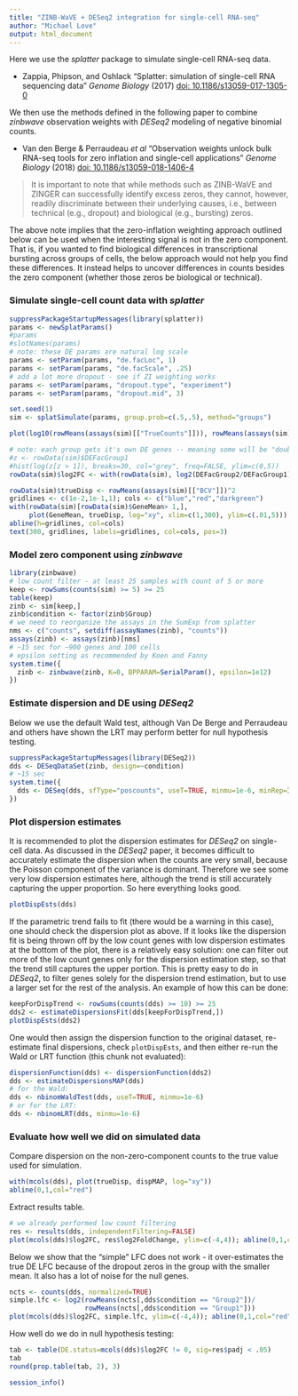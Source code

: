 ```yaml
---
title: "ZINB-WaVE + DESeq2 integration for single-cell RNA-seq"
author: "Michael Love"
output: html_document
---
```


Here we use the *splatter* package to simulate single-cell RNA-seq
data.

* Zappia, Phipson, and Oshlack "Splatter: simulation of single-cell RNA
sequencing data" *Genome Biology* (2017)
[doi: 10.1186/s13059-017-1305-0](https://doi.org/10.1186/s13059-017-1305-0)

We then use the methods defined in the following paper to combine
*zinbwave* observation weights with *DESeq2* modeling of negative
binomial counts.

* Van den Berge & Perraudeau *et al* "Observation weights unlock bulk
RNA-seq tools for zero inflation and single-cell applications" *Genome Biology* (2018)
[doi: 10.1186/s13059-018-1406-4](https://doi.org/10.1186/s13059-018-1406-4)

> It is important to note that while methods such as ZINB-WaVE and
> ZINGER can successfully identify excess zeros, they cannot, however,
> readily discriminate between their underlying causes, i.e., between
> technical (e.g., dropout) and biological (e.g., bursting) zeros. 

The above note implies that the zero-inflation weighting approach
outlined below can be used when the interesting signal is not in the
zero component. That is, if you wanted to find biological differences
in transcriptional bursting across groups of cells, the below approach
would not help you find these differences. It instead helps to uncover
differences in counts besides the zero component (whether those zeros
be biological or technical). 

### Simulate single-cell count data with *splatter*

```r
suppressPackageStartupMessages(library(splatter))
params <- newSplatParams()
#params
#slotNames(params)
# note: these DE params are natural log scale
params <- setParam(params, "de.facLoc", 1) 
params <- setParam(params, "de.facScale", .25)
# add a lot more dropout - see if ZI weighting works
params <- setParam(params, "dropout.type", "experiment")
params <- setParam(params, "dropout.mid", 3)
```

```r
set.seed(1)
sim <- splatSimulate(params, group.prob=c(.5,.5), method="groups")
```

```r
plot(log10(rowMeans(assays(sim)[["TrueCounts"]])), rowMeans(assays(sim)[["Dropout"]]))
```

```r
# note: each group gets it's own DE genes -- meaning some will be "doubly DE"
#z <- rowData(sim)$DEFacGroup1
#hist(log(z[z > 1]), breaks=30, col="grey", freq=FALSE, ylim=c(0,5))
rowData(sim)$log2FC <- with(rowData(sim), log2(DEFacGroup2/DEFacGroup1))
```

```r
rowData(sim)$trueDisp <- rowMeans(assays(sim)[["BCV"]])^2
gridlines <- c(1e-2,1e-1,1); cols <- c("blue","red","darkgreen")
with(rowData(sim)[rowData(sim)$GeneMean> 1,],
     plot(GeneMean, trueDisp, log="xy", xlim=c(1,300), ylim=c(.01,5)))
abline(h=gridlines, col=cols)
text(300, gridlines, labels=gridlines, col=cols, pos=3)
```

### Model zero component using *zinbwave*

```r
library(zinbwave)
# low count filter - at least 25 samples with count of 5 or more
keep <- rowSums(counts(sim) >= 5) >= 25
table(keep)
zinb <- sim[keep,]
zinb$condition <- factor(zinb$Group)
# we need to reorganize the assays in the SumExp from splatter
nms <- c("counts", setdiff(assayNames(zinb), "counts"))
assays(zinb) <- assays(zinb)[nms]
# ~15 sec for ~900 genes and 100 cells
# epsilon setting as recommended by Koen and Fanny
system.time({
  zinb <- zinbwave(zinb, K=0, BPPARAM=SerialParam(), epsilon=1e12)
})
```

### Estimate dispersion and DE using *DESeq2*

Below we use the default Wald test, although Van De Berge and
Perraudeau and others have shown the LRT may perform better for null
hypothesis testing.

```r
suppressPackageStartupMessages(library(DESeq2))
dds <- DESeqDataSet(zinb, design=~condition)
# ~15 sec
system.time({
  dds <- DESeq(dds, sfType="poscounts", useT=TRUE, minmu=1e-6, minRep=Inf)
})
```

### Plot dispersion estimates

It is recommended to plot the dispersion estimates for *DESeq2* on
single-cell data. As discussed in the *DESeq2* paper, it becomes
difficult to accurately estimate the dispersion when the counts are
very small, because the Poisson component of the variance is
dominant. Therefore we see some very low dispersion estimates here,
although the trend is still accurately capturing the upper proportion.
So here everything looks good.

```r
plotDispEsts(dds)
```

If the parametric trend fails to fit (there would be a warning in this
case), one should check the dispersion plot as above. If it looks like
the dispersion fit is being thrown off by the low count genes with low
dispersion estimates at the bottom of the plot, there is a relatively
easy solution: one can filter out more of the low count genes only for
the dispersion estimation step, so that the trend still captures the upper
portion. This is pretty easy to do in *DESeq2*, to filter genes solely
for the dispersion trend estimation, but to use a larger set for the
rest of the analysis. An example of how this can be done:

```r
keepForDispTrend <- rowSums(counts(dds) >= 10) >= 25
dds2 <- estimateDispersionsFit(dds[keepForDispTrend,])
plotDispEsts(dds2)
```

One would then assign the dispersion function to the original dataset,
re-estimate final dispersions, check `plotDispEsts`, and then either
re-run the Wald or LRT function (this chunk not evaluated):

```r
dispersionFunction(dds) <- dispersionFunction(dds2)
dds <- estimateDispersionsMAP(dds)
# for the Wald:
dds <- nbinomWaldTest(dds, useT=TRUE, minmu=1e-6)
# or for the LRT:
dds <- nbinomLRT(dds, minmu=1e-6)
```

### Evaluate how well we did on simulated data

Compare dispersion on the non-zero-component counts to the true value
used for simulation. 

```r
with(mcols(dds), plot(trueDisp, dispMAP, log="xy"))
abline(0,1,col="red")
```

Extract results table.

```r
# we already performed low count filtering
res <- results(dds, independentFiltering=FALSE)
plot(mcols(dds)$log2FC, res$log2FoldChange, ylim=c(-4,4)); abline(0,1,col="red")
```

Below we show that the "simple" LFC does not work - it over-estimates
the true DE LFC because of the dropout zeros in the group with the
smaller mean. It also has a lot of noise for the null genes.

```r
ncts <- counts(dds, normalized=TRUE)
simple.lfc <- log2(rowMeans(ncts[,dds$condition == "Group2"])/
                   rowMeans(ncts[,dds$condition == "Group1"]))
plot(mcols(dds)$log2FC, simple.lfc, ylim=c(-4,4)); abline(0,1,col="red")
```

How well do we do in null hypothesis testing:

```r
tab <- table(DE.status=mcols(dds)$log2FC != 0, sig=res$padj < .05)
tab
round(prop.table(tab, 2), 3)
```

```r
session_info()
```
